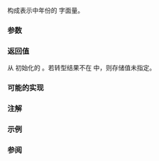 {{cpp/title|n=literals::chrono_literals::|operator""y}}
{{cpp/chrono/year/navbar}}
{{ddcl|header=chrono|since=c++20|
constexpr std::chrono::year operator""y( unsigned long long y ) noexcept;
}}

构成表示{{enwiki|proleptic Gregorian calendar|外推格里高利历}}中年份的 {{lc|std::chrono::year}} 字面量。

===参数===
{{par begin}}
{{par | y |年份值}}
{{par end}}

===返回值===
从 {{c|int(y)}} 初始化的 {{lc|std::chrono::year}}。若转型结果不在 {{closed range|-32767|32767}} 中，则存储值未指定。

===可能的实现===
{{eq fun
|1=
constexpr std::chrono::year operator""y(unsigned long long y) noexcept
{
    return std::chrono::year(static_cast&lt;int&gt;(y));
}
}}

===注解===
{{cpp/chrono/chrono_literals_namespace|plural=no}}

===示例===
{{example
|code=
#include &lt;chrono&gt;
#include &lt;iostream&gt;

int main()
{
    using namespace std::literals;

    std::cout &lt;&lt; int(2020y)  &lt;&lt; '\t' &lt;&lt; 2020y  &lt;&lt; '\n'
              &lt;&lt; int(-220y)  &lt;&lt; '\t' &lt;&lt; -220y  &lt;&lt; '\n'
              &lt;&lt; int(3000y)  &lt;&lt; '\t' &lt;&lt; 3000y  &lt;&lt; '\n'
              &lt;&lt; int(32768y) &lt;&lt; '\t' &lt;&lt; 32768y &lt;&lt; '\n'  // 未指明
              &lt;&lt; int(65578y) &lt;&lt; '\t' &lt;&lt; 65578y &lt;&lt; '\n'; // 未指明
}
|p=true
|output=
2020	2020
-220	-0220
3000	3000
-32768	-32768 is not a valid year
42	0042
}}

===参阅===
{{dsc begin}}
{{dsc inc | cpp/chrono/year/dsc constructor}}
{{dsc end}}

{{langlinks|en|es|ja|ru}}